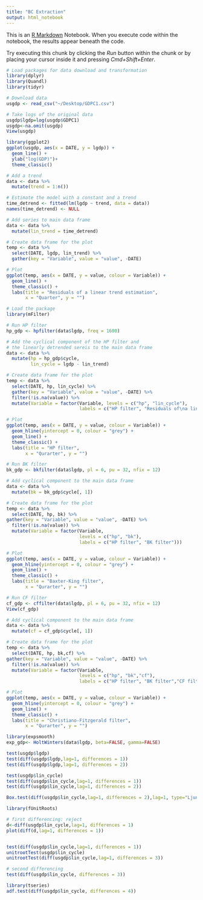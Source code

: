 ```yaml
---
title: "BC Extraction"
output: html_notebook
---
```


This is an [R Markdown](http://rmarkdown.rstudio.com) Notebook. When you execute code within the notebook, the results appear beneath the code. 

Try executing this chunk by clicking the *Run* button within the chunk or by placing your cursor inside it and pressing *Cmd+Shift+Enter*. 

```r
# Load packages for data download and transformation
library(dplyr)
library(Quandl)
library(tidyr)

# Download data
usgdp <- read_csv("~/Desktop/GDPC1.csv")

# Take logs of the original data
usgdp$lgdp=log(usgdp$GDPC1)
usgdp<-na.omit(usgdp)
View(usgdp)

library(ggplot2)
ggplot(usgdp, aes(x = DATE, y = lgdp)) +
  geom_line() +
  ylab("log(GDP)")+
  theme_classic()
```
```r
# Add a trend
data <- data %>%
  mutate(trend = 1:n())

# Estimate the model with a constant and a trend
time_detrend <- fitted(lm(lgdp ~ trend, data = data))
names(time_detrend) <- NULL

# Add series to main data frame
data <- data %>%
  mutate(lin_trend = time_detrend)

# Create data frame for the plot
temp <- data %>%
  select(DATE, lgdp, lin_trend) %>%
  gather(key = "Variable", value = "value", -DATE)

# Plot
ggplot(temp, aes(x = DATE, y = value, colour = Variable)) +
  geom_line() +
  theme_classic() +
  labs(title = "Residuals of a linear trend estimation",
       x = "Quarter", y = "")
```


```r
# Load the package
library(mFilter)

# Run HP filter
hp_gdp <- hpfilter(data$lgdp, freq = 1600)

# Add the cyclical component of the HP filter and
# the linearly detrended sereis to the main data frame
data <- data %>%
  mutate(hp = hp_gdp$cycle,
         lin_cycle = lgdp - lin_trend)

# Create data frame for the plot
temp <- data %>%
  select(DATE, hp, lin_cycle) %>%
  gather(key = "Variable", value = "value", -DATE) %>%
  filter(!is.na(value)) %>%
  mutate(Variable = factor(Variable, levels = c("hp", "lin_cycle"),
                           labels = c("HP filter", "Residuals of\na linear trend\nestimation")))

# Plot
ggplot(temp, aes(x = DATE, y = value, colour = Variable)) +
  geom_hline(yintercept = 0, colour = "grey") +
  geom_line() +
  theme_classic() +
  labs(title = "HP filter",
       x = "Qurarter", y = "")
```
```r
# Run BK filter
bk_gdp <- bkfilter(data$lgdp, pl = 6, pu = 32, nfix = 12)

# Add cyclical component to the main data frame
data <- data %>%
  mutate(bk = bk_gdp$cycle[, 1])

# Create data frame for the plot
temp <- data %>%
  select(DATE, hp, bk) %>%
gather(key = "Variable", value = "value", -DATE) %>%
  filter(!is.na(value)) %>%
  mutate(Variable = factor(Variable,
                           levels = c("hp", "bk"),
                           labels = c("HP filter", "BK filter")))

# Plot
ggplot(temp, aes(x = DATE, y = value, colour = Variable)) +
  geom_hline(yintercept = 0, colour = "grey") +
  geom_line() +
  theme_classic() +
  labs(title = "Baxter-King filter",
       x = "Qurarter", y = "")
```
```r
# Run CF filter
cf_gdp <- cffilter(data$lgdp, pl = 6, pu = 32, nfix = 12)
View(cf_gdp)

# Add cyclical component to the main data frame
data <- data %>%
  mutate(cf = cf_gdp$cycle[, 1])

# Create data frame for the plot
temp <- data %>%
  select(DATE, hp, bk,cf) %>%
gather(key = "Variable", value = "value", -DATE) %>%
  filter(!is.na(value)) %>%
  mutate(Variable = factor(Variable,
                           levels = c("hp", "bk","cf"),
                           labels = c("HP filter", "BK filter","CF filter")))

# Plot
ggplot(temp, aes(x = DATE, y = value, colour = Variable)) +
  geom_hline(yintercept = 0, colour = "grey") +
  geom_line() +
  theme_classic() +
  labs(title = "Christiano-Fitzgerald filter",
       x = "Qurarter", y = "")

```
```r
library(expsmooth)
exp_gdp<- HoltWinters(data$lgdp, beta=FALSE, gamma=FALSE)
```

```r
test(usgdp$lgdp)
test(diff(usgdp$lgdp,lag=1, differences = 1))
test(diff(usgdp$lgdp,lag=1, differences = 2))

test(usgdp$lin_cycle)
test(diff(usgdp$lin_cycle,lag=1, differences = 1))
test(diff(usgdp$lin_cycle,lag=1, differences = 2))

Box.test(diff(usgdp$lin_cycle,lag=1, differences = 2),lag=1, type="Ljung-Box")

library(fUnitRoots)

# first differencing: reject 
d<-diff(usgdp$lin_cycle,lag=1, differences = 1)
plot(diff(d,lag=1, differences = 1))


test(diff(usgdp$lin_cycle,lag=1, differences = 1))
unitrootTest(usgdp$lin_cycle)
unitrootTest(diff(usgdp$lin_cycle,lag=1, differences = 3))

# second differencing 
test(diff(usgdp$lin_cycle, differences = 3))

library(tseries)
adf.test(diff(usgdp$lin_cycle, differences = 4))
```

